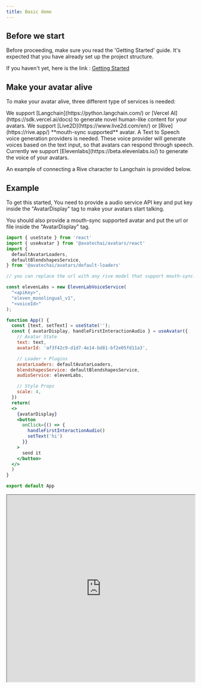 ```yaml
---
title: Basic demo
---
```


## Before we start

Before proceeding, make sure you read the 'Getting Started' guide. It's expected that you have already set up the project structure.

If you haven't yet, here is the link : 
[Getting Started](./getting-started)

## Make your avatar alive

To make your avatar alive, three different type of services is needed:

<AccordionGroup>
  <Accordion title="Large language model">
    We support [Langchain](https://python.langchain.com/) or [Vercel AI](https://sdk.vercel.ai/docs) to generate novel human-like content for your avatars.
  </Accordion>

  <Accordion title="Avatar providers" >
    We support [Live2D](https://www.live2d.com/en/) or [Rive](https://rive.app/) **mouth-sync supported** avatar.
  </Accordion>

  <Accordion title="Voice providers">
    A Text to Speech voice generation providers is needed. These voice provider will generate voices based on the text input, so that avatars can respond through speech.
    Currently we support [Elevenlabs](https://beta.elevenlabs.io/) to generate the voice of your avatars.
  </Accordion>
</AccordionGroup>

An example of connecting a Rive character to Langchain is provided below.

## Example

To get this started, You need to provide a audio service API key and put key inside the "AvatarDisplay" tag to make your avatars start talking.

You should also provide a mouth-sync supported avatar and put the url or file inside the "AvatarDisplay" tag.

```jsx
import { useState } from 'react'
import { useAvatar } from '@avatechai/avatars/react'
import {
  defaultAvatarLoaders,
  defaultBlendshapesService,
} from '@avatechai/avatars/default-loaders'

// you can replace the url with any rive model that support mouth-sync.

const elevenLabs = new ElevenLabVoiceService(
  "<apiKey>",
  "eleven_monolingual_v1",
  "<voiceId>"
);

function App() {
  const [text, setText] = useState('');
  const { avatarDisplay, handleFirstInteractionAudio } = useAvatar({
    // Avatar State
    text: text,
    avatarId: 'af3f42c9-d1d7-4e14-bd81-bf2e05fd11a3',

    // Loader + Plugins
    avatarLoaders: defaultAvatarLoaders,
    blendshapesService: defaultBlendshapesService,
    audioService: elevenLabs,

    // Style Props
    scale: 4,
  })
  return(
  <>
    {avatarDisplay}
    <button
      onClick={() => {
        handleFirstInteractionAudio()
        setText('hi')
      }}
    >
      send it
    </button>
  </>
  ) 
}

export default App
```

<iframe
  src="https://codesandbox.io/embed/demo2-8vhmw5?fontsize=14&hidenavigation=1&theme=dark"
  width="100%"
  height="500px"
  title="demo2"
  allow="accelerometer; ambient-light-sensor; camera; encrypted-media; geolocation; gyroscope; hid; microphone; midi; payment; usb; vr; xr-spatial-tracking"
  sandbox="allow-forms allow-modals allow-popups allow-presentation allow-same-origin allow-scripts"
></iframe>
